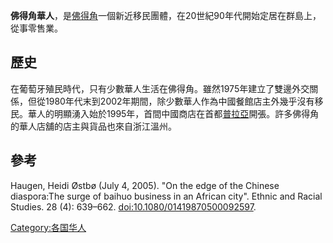 '''佛得角華人'''，是[[佛得角|佛得角]]一個新近移民團體，在20世紀90年代開始定居在群島上，從事零售業。

==歷史==
在葡萄牙殖民時代，只有少數華人生活在佛得角。雖然1975年建立了雙邊外交關係，但從1980年代末到2002年期間，除少數華人作為中國餐館店主外幾乎沒有移民。華人的明顯湧入始於1995年，首間中國商店在首都[[普拉亞|普拉亞]]開張。許多佛得角的華人店舖的店主與貨品也來自浙江溫州。

==參考==
Haugen, Heidi Østbø (July 4, 2005). "On the edge of the Chinese diaspora:The surge of baihuo business in an African city". Ethnic and Racial Studies. 28 (4): 639–662. doi:10.1080/01419870500092597.
{{華人}}

[[Category:各国华人|Category:各国华人]]